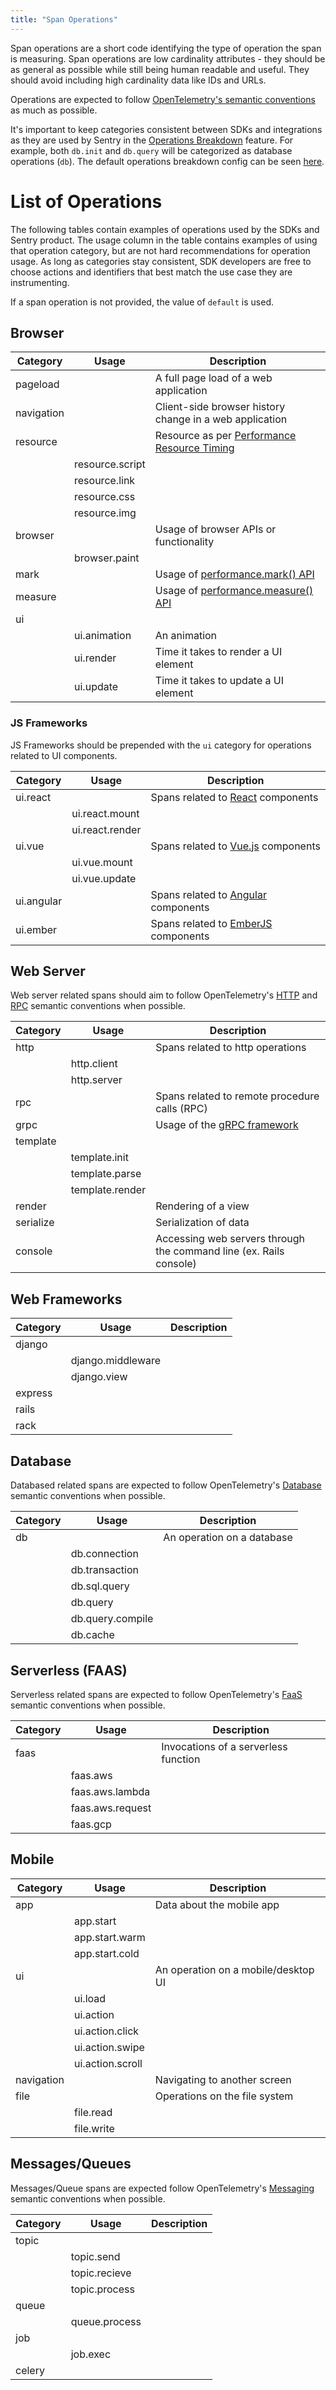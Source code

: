 ```yaml
---
title: "Span Operations"
---
```


Span operations are a short code identifying the type of operation the span is measuring. Span operations are low cardinality attributes - they should be as general as possible while still being human readable and useful. They should avoid including high cardinality data like IDs and URLs.

Operations are expected to follow [OpenTelemetry's semantic conventions](https://github.com/open-telemetry/opentelemetry-specification/blob/24de67b3827a4e3ab2515cd8ab62d5bcf837c586/specification/trace/semantic_conventions/README.md) as much as possible.

It's important to keep categories consistent between SDKs and integrations as they are used by Sentry in the [Operations Breakdown](https://docs.sentry.io/product/sentry-basics/tracing/event-detail/#operations-breakdown) feature. For example, both `db.init` and `db.query` will be categorized as database operations (`db`). The default operations breakdown config can be seen [here](https://github.com/getsentry/sentry/blob/809b7fe54c6f06cc1e4c503cf83ded896472a011/src/sentry/projectoptions/defaults.py#L74).

# List of Operations

The following tables contain examples of operations used by the SDKs and Sentry product. The usage column in the table contains examples of using that operation category, but are not hard recommendations for operation usage. As long as categories stay consistent, SDK developers are free to choose actions and identifiers that best match the use case they are instrumenting.

If a span operation is not provided, the value of `default` is used.

## Browser

| Category   | Usage           | Description                                                                                                         |
| ---------- | --------------- | ------------------------------------------------------------------------------------------------------------------- |
| pageload   |                 | A full page load of a web application                                                                               |
| navigation |                 | Client-side browser history change in a web application                                                             |
| resource   |                 | Resource as per [Performance Resource Timing](https://w3c.github.io/resource-timing/#sec-performanceresourcetiming) |
|            | resource.script |                                                                                                                     |
|            | resource.link   |                                                                                                                     |
|            | resource.css    |                                                                                                                     |
|            | resource.img    |                                                                                                                     |
| browser    |                 | Usage of browser APIs or functionality                                                                              |
|            | browser.paint   |                                                                                                                     |
| mark       |                 | Usage of [performance.mark() API](https://developer.mozilla.org/en-US/docs/Web/API/Performance/mark)                |
| measure    |                 | Usage of [performance.measure() API](https://developer.mozilla.org/en-US/docs/Web/API/Performance/measure)          |
| ui         |                 |                                                                                                                     |
|            | ui.animation    | An animation                                                                                                        |
|            | ui.render       | Time it takes to render a UI element                                                                                |
|            | ui.update       | Time it takes to update a UI element                                                                                |

### JS Frameworks

JS Frameworks should be prepended with the `ui` category for operations related to UI components.

| Category   | Usage           | Description                                                 |
| ---------- | --------------- | ----------------------------------------------------------- |
| ui.react   |                 | Spans related to [React](https://reactjs.org/) components   |
|            | ui.react.mount  |                                                             |
|            | ui.react.render |                                                             |
| ui.vue     |                 | Spans related to [Vue.js](https://vuejs.org/) components    |
|            | ui.vue.mount    |                                                             |
|            | ui.vue.update   |                                                             |
| ui.angular |                 | Spans related to [Angular](https://angular.io/) components  |
| ui.ember   |                 | Spans related to [EmberJS](https://emberjs.com/) components |

## Web Server

Web server related spans should aim to follow OpenTelemetry's [HTTP](https://github.com/open-telemetry/opentelemetry-specification/blob/main/specification/trace/semantic_conventions/http.md) and [RPC](https://github.com/open-telemetry/opentelemetry-specification/blob/main/specification/trace/semantic_conventions/rpc.md) semantic conventions when possible.

| Category  | Usage           | Description                                                        |
| --------- | --------------- | ------------------------------------------------------------------ |
| http      |                 | Spans related to http operations                                   |
|           | http.client     |                                                                    |
|           | http.server     |                                                                    |
| rpc       |                 | Spans related to remote procedure calls (RPC)                      |
| grpc      |                 | Usage of the [gRPC framework](https://grpc.io/)                    |
| template  |                 |                                                                    |
|           | template.init   |                                                                    |
|           | template.parse  |                                                                    |
|           | template.render |                                                                    |
| render    |                 | Rendering of a view                                                |
| serialize |                 | Serialization of data                                              |
| console   |                 | Accessing web servers through the command line (ex. Rails console) |

## Web Frameworks

| Category | Usage             | Description |
| -------- | ----------------- | ----------- |
| django   |                   |             |
|          | django.middleware |             |
|          | django.view       |             |
| express  |                   |             |
| rails    |                   |             |
| rack     |                   |             |

## Database

Databased related spans are expected to follow OpenTelemetry's [Database](https://github.com/open-telemetry/opentelemetry-specification/blob/main/specification/trace/semantic_conventions/database.md) semantic conventions when possible.

| Category | Usage            | Description                |
| -------- | ---------------- | -------------------------- |
| db       |                  | An operation on a database |
|          | db.connection    |                            |
|          | db.transaction   |                            |
|          | db.sql.query     |                            |
|          | db.query         |                            |
|          | db.query.compile |                            |
|          | db.cache         |                            |

## Serverless (FAAS)

Serverless related spans are expected to follow OpenTelemetry's [FaaS](https://github.com/open-telemetry/opentelemetry-specification/blob/main/specification/trace/semantic_conventions/faas.md) semantic conventions when possible.

| Category | Usage            | Description                          |
| -------- | ---------------- | ------------------------------------ |
| faas     |                  | Invocations of a serverless function |
|          | faas.aws         |                                      |
|          | faas.aws.lambda  |                                      |
|          | faas.aws.request |                                      |
|          | faas.gcp         |                                      |

## Mobile

| Category   | Usage            | Description                         |
| ---------- | ---------------- | ----------------------------------- |
| app        |                  | Data about the mobile app           |
|            | app.start        |                                     |
|            | app.start.warm   |                                     |
|            | app.start.cold   |                                     |
| ui         |                  | An operation on a mobile/desktop UI |
|            | ui.load          |                                     |
|            | ui.action        |                                     |
|            | ui.action.click  |                                     |
|            | ui.action.swipe  |                                     |
|            | ui.action.scroll |                                     |
| navigation |                  | Navigating to another screen        |
| file       |                  | Operations on the file system       |
|            | file.read        |                                     |
|            | file.write       |                                     |

## Messages/Queues

Messages/Queue spans are expected follow OpenTelemetry's [Messaging](https://github.com/open-telemetry/opentelemetry-specification/blob/main/specification/trace/semantic_conventions/messaging.md) semantic conventions when possible.

| Category | Usage         | Description |
| -------- | ------------- | ----------- |
| topic    |               |             |
|          | topic.send    |             |
|          | topic.recieve |             |
|          | topic.process |             |
| queue    |               |             |
|          | queue.process |             |
| job      |               |             |
|          | job.exec      |             |
| celery   |               |             |

